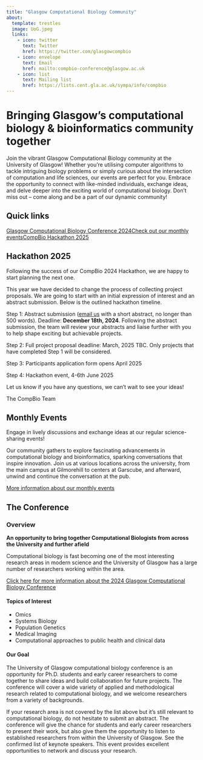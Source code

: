 ```yaml
---
title: "Glasgow Computational Biology Community"
about:
  template: trestles
  image: UoG.jpeg
  links:
    - icon: twitter
      text: Twitter
      href: https://twitter.com/glasgowcompbio
    - icon: envelope
      text: Email
      href: mailto:compbio-conference@glasgow.ac.uk
    - icon: list
      text: Mailing list
      href: https://lists.cent.gla.ac.uk/sympa/info/compbio
---
```


# Bringing Glasgow's computational biology & bioinformatics community together

Join the vibrant Glasgow Computational Biology community at the University of Glasgow! Whether you're utilising computer algorithms to tackle intriguing biology problems or simply curious about the intersection of computation and life sciences, our events are perfect for you. Embrace the opportunity to connect with like-minded individuals, exchange ideas, and delve deeper into the exciting world of computational biology. Don't miss out -- come along and be a part of our dynamic community!

## Quick links

[Glasgow Computational Biology Conference 2024](https://glasgow-compbio.github.io/conference/2024_conference/){.btn .btn-primary .btn role="button" data-toggle="tooltip" title="View details of our 2024 conference"}[Check out our monthly events](https://glasgow-compbio.github.io/events.html){.btn .btn-secondary .btn role="button" data-toggle="tooltip" title="View details of our monthly events"}[CompBio Hackathon 2025](https://glasgow-compbio.github.io/events/202506_Hackathon/){.btn .btn-info .btn role="button" data-toggle="tooltip" title="Hackthon 2025"}

## Hackathon 2025

Following the success of our CompBio 2024 Hackathon, we are happy to start planning the next one.

This year we have decided to change the process of collecting project proposals. We are going to start with an initial expression of interest and an abstract submission. Below is the outlined hackathon timeline.

Step 1: Abstract submission ([email us](mailto:compbio-conference@glasgow.ac.uk) with a short abstract, no longer than 500 words). Deadline: **December 18th, 2024**. Following the abstract submission, the team will review your abstracts and liaise further with you to help shape exciting but achievable projects.

Step 2: Full project proposal deadline: March, 2025 TBC. Only projects that have completed Step 1 will be considered.

Step 3: Participants application form opens April 2025

Step 4: Hackathon event, 4-6th June 2025

Let us know if you have any questions, we can't wait to see your ideas!

The CompBio Team

## Monthly Events

Engage in lively discussions and exchange ideas at our regular science-sharing events!

Our community gathers to explore fascinating advancements in computational biology and bioinformatics, sparking conversations that inspire innovation. Join us at various locations across the university, from the main campus at Gilmorehill to centers at Garscube, and afterward, unwind and continue the conversation at the pub.

[More information about our monthly events](https://glasgow-compbio.github.io/events.html){.btn .btn-secondary .btn role="button" data-toggle="tooltip" title="View details of our monthly events"}

## The Conference

### Overview

**An opportunity to bring together Computational Biologists from across the University and further afield**

Computational biology is fast becoming one of the most interesting research areas in modern science and the University of Glasgow has a large number of researchers working within the area.

[Click here for more information about the 2024 Glasgow Computational Biology Conference](https://glasgow-compbio.github.io/conference/2024_conference/){.btn .btn-secondary .btn role="button" data-toggle="tooltip" title="View details of our 2024 conference"}

#### Topics of Interest

-   Omics
-   Systems Biology
-   Population Genetics
-   Medical Imaging
-   Computational approaches to public health and clinical data

#### Our Goal

The University of Glasgow computational biology conference is an opportunity for Ph.D. students and early career researchers to come together to share ideas and build collaboration for future projects. The conference will cover a wide variety of applied and methodological research related to computational biology, and we welcome researchers from a variety of backgrounds.

If your research area is not covered by the list above but it's still relevant to computational biology, do not hesitate to submit an abstract. The conference will give the chance for students and early career researchers to present their work, but also give them the opportunity to listen to established researchers from within the University of Glasgow. See the confirmed list of keynote speakers. This event provides excellent opportunities to network and discuss your research.
